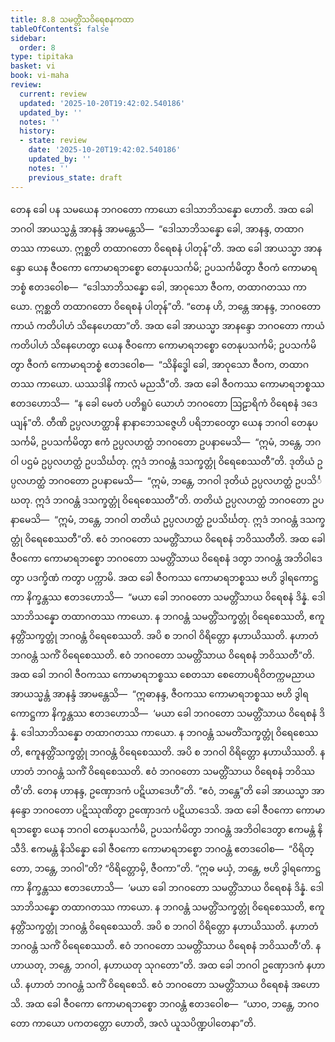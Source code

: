 ```yaml
---
title: 8.8 သမတ္တိံသဝိရေစနကထာ
tableOfContents: false
sidebar:
  order: 8
type: tipitaka
basket: vi
book: vi-maha
review:
  current: review
  updated: '2025-10-20T19:42:02.540186'
  updated_by: ''
  notes: ''
  history:
  - state: review
    date: '2025-10-20T19:42:02.540186'
    updated_by: ''
    notes: ''
    previous_state: draft
---
```



<DynamicBreadcrumb />


<ReviewStatus review={frontmatter.review} showDetails={true} />

<HypothesisAnnotation frontmatter={frontmatter} />

<Division number="336" book="vi-maha" e="ch" v="3" p="390">

<Paragraph number="1584" book="vi-maha">
တေန ခေါ ပန သမယေန ဘဂဝတော ကာယော ဒေါသာဘိသန္နော ဟောတိ. အထ ခေါ ဘဂဝါ အာယသ္မန္တံ အာနန္ဒံ အာမန္တေသိ—  “ဒေါသာဘိသန္နော ခေါ, အာနန္ဒ, တထာဂတဿ ကာယော. ဣစ္ဆတိ တထာဂတော ဝိရေစနံ ပါတုန်”တိ. အထ ခေါ အာယသ္မာ အာနန္ဒော ယေန ဇီဝကော ကောမာရဘစ္စော တေနုပသင်္ကမိ; ဥပသင်္ကမိတွာ ဇီဝကံ ကောမာရဘစ္စံ ဧတဒဝေါစ—  “ဒေါသာဘိသန္နော ခေါ, အာဝုသော ဇီဝက, တထာဂတဿ ကာယော. ဣစ္ဆတိ တထာဂတော ဝိရေစနံ ပါတုန်”တိ. “တေန ဟိ, ဘန္တေ အာနန္ဒ, ဘဂဝတော ကာယံ ကတိပါဟံ သိနေဟေထာ”တိ. အထ ခေါ အာယသ္မာ အာနန္ဒော ဘဂဝတော ကာယံ ကတိပါဟံ သိနေဟေတွာ ယေန ဇီဝကော ကောမာရဘစ္စော တေနုပသင်္ကမိ; ဥပသင်္ကမိတွာ ဇီဝကံ ကောမာရဘစ္စံ ဧတဒဝေါစ—  “သိနိဒ္ဓေါ ခေါ, အာဝုသော ဇီဝက, တထာဂတဿ ကာယော. ယဿဒါနိ ကာလံ မညသီ”တိ. အထ ခေါ ဇီဝကဿ ကောမာရဘစ္စဿ ဧတဒဟောသိ—  “န ခေါ မေတံ ပတိရူပံ ယောဟံ ဘဂဝတော ဩဠာရိကံ ဝိရေစနံ ဒဒေယျန်”တိ. တီဏိ ဥပ္ပလဟတ္ထာနိ နာနာဘေသဇ္ဇေဟိ ပရိဘာဝေတွာ ယေန ဘဂဝါ တေနုပသင်္ကမိ, ဥပသင်္ကမိတွာ ဧကံ ဥပ္ပလဟတ္ထံ ဘဂဝတော ဥပနာမေသိ—  “ဣမံ, ဘန္တေ, ဘဂဝါ ပဌမံ ဥပ္ပလဟတ္ထံ ဥပသိင်္ဃတု. ဣဒံ ဘဂဝန္တံ ဒသက္ခတ္တုံ ဝိရေစေဿတီ”တိ. ဒုတိယံ ဥပ္ပလဟတ္ထံ ဘဂဝတော ဥပနာမေသိ—  “ဣမံ, ဘန္တေ, ဘဂဝါ ဒုတိယံ ဥပ္ပလဟတ္ထံ ဥပသိင်္ဃတု. ဣဒံ ဘဂဝန္တံ ဒသက္ခတ္တုံ ဝိရေစေဿတီ”တိ. တတိယံ ဥပ္ပလဟတ္ထံ ဘဂဝတော ဥပနာမေသိ—  “ဣမံ, ဘန္တေ, ဘဂဝါ တတိယံ ဥပ္ပလဟတ္ထံ ဥပသိင်္ဃတု. ဣဒံ ဘဂဝန္တံ ဒသက္ခတ္တုံ ဝိရေစေဿတီ”တိ. ဧဝံ ဘဂဝတော သမတ္တိံသာယ ဝိရေစနံ ဘဝိဿတီတိ. အထ ခေါ ဇီဝကော ကောမာရဘစ္စော ဘဂဝတော သမတ္တိံသာယ ဝိရေစနံ ဒတွာ ဘဂဝန္တံ အဘိဝါဒေတွာ ပဒက္ခိဏံ ကတွာ ပက္ကာမိ. အထ ခေါ ဇီဝကဿ ကောမာရဘစ္စဿ ဗဟိ ဒွါရကောဋ္ဌကာ နိက္ခန္တဿ ဧတဒဟောသိ—  “မယာ ခေါ ဘဂဝတော သမတ္တိံသာယ ဝိရေစနံ ဒိန္နံ. ဒေါသာဘိသန္နော တထာဂတဿ ကာယော. န ဘဂဝန္တံ သမတ္တိံသက္ခတ္တုံ ဝိရေစေဿတိ, ဧကူနတ္တိံသက္ခတ္တုံ ဘဂဝန္တံ ဝိရေစေဿတိ. အပိ စ ဘဂဝါ ဝိရိတ္တော နဟာယိဿတိ. နဟာတံ ဘဂဝန္တံ သကိံ ဝိရေစေဿတိ. ဧဝံ ဘဂဝတော သမတ္တိံသာယ ဝိရေစနံ ဘဝိဿတီ”တိ.
</Paragraph>

<Paragraph number="1585" book="vi-maha">
အထ ခေါ ဘဂဝါ ဇီဝကဿ ကောမာရဘစ္စဿ စေတသာ စေတောပရိဝိတက္ကမညာယ အာယသ္မန္တံ အာနန္ဒံ အာမန္တေသိ—  “ဣဓာနန္ဒ, ဇီဝကဿ ကောမာရဘစ္စဿ ဗဟိ ဒွါရကောဋ္ဌကာ နိက္ခန္တဿ ဧတဒဟောသိ—  ‘မယာ ခေါ ဘဂဝတော သမတ္တိံသာယ ဝိရေစနံ ဒိန္နံ. ဒေါသာဘိသန္နော တထာဂတဿ ကာယော. န ဘဂဝန္တံ သမတိံသက္ခတ္တုံ ဝိရေစေဿတိ, ဧကူနတ္တိံသက္ခတ္တုံ ဘဂဝန္တံ ဝိရေစေဿတိ. အပိ စ ဘဂဝါ ဝိရိတ္တော နဟာယိဿတိ. နဟာတံ ဘဂဝန္တံ သကိံ ဝိရေစေဿတိ. ဧဝံ ဘဂဝတော သမတ္တိံသာယ ဝိရေစနံ ဘဝိဿတီ’တိ. တေန ဟာနန္ဒ, ဥဏှောဒကံ ပဋိယာဒေဟီ”တိ. “ဧဝံ, ဘန္တေ”တိ ခေါ အာယသ္မာ အာနန္ဒော ဘဂဝတော ပဋိဿုဏိတွာ ဥဏှောဒကံ ပဋိယာဒေသိ.
</Paragraph>

<Paragraph number="1586" book="vi-maha">
အထ ခေါ ဇီဝကော ကောမာရဘစ္စော ယေန ဘဂဝါ တေနုပသင်္ကမိ, ဥပသင်္ကမိတွာ ဘဂဝန္တံ အဘိဝါဒေတွာ ဧကမန္တံ နိသီဒိ. ဧကမန္တံ နိသိန္နော ခေါ ဇီဝကော ကောမာရဘစ္စော ဘဂဝန္တံ ဧတဒဝေါစ—  “ဝိရိတ္တော, ဘန္တေ, ဘဂဝါ”တိ? “ဝိရိတ္တောမှိ, ဇီဝကာ”တိ. “ဣဓ မယှံ, ဘန္တေ, ဗဟိ ဒွါရကောဋ္ဌကာ နိက္ခန္တဿ ဧတဒဟောသိ—  ‘မယာ ခေါ ဘဂဝတော သမတ္တိံသာယ ဝိရေစနံ ဒိန္နံ. ဒေါသာဘိသန္နော တထာဂတဿ ကာယော. န ဘဂဝန္တံ သမတ္တိံသက္ခတ္တုံ ဝိရေစေဿတိ, ဧကူနတ္တိံသက္ခတ္တုံ ဘဂဝန္တံ ဝိရေစေဿတိ. အပိ စ ဘဂဝါ ဝိရိတ္တော နဟာယိဿတိ. နဟာတံ ဘဂဝန္တံ သကိံ ဝိရေစေဿတိ. ဧဝံ ဘဂဝတော သမတ္တိံသာယ ဝိရေစနံ ဘဝိဿတီ’တိ. နဟာယတု, ဘန္တေ, ဘဂဝါ, နဟာယတု သုဂတော”တိ. အထ ခေါ ဘဂဝါ ဥဏှောဒကံ နဟာယိ. နဟာတံ ဘဂဝန္တံ သကိံ ဝိရေစေသိ. ဧဝံ ဘဂဝတော သမတ္တိံသာယ ဝိရေစနံ အဟောသိ. အထ ခေါ ဇီဝကော ကောမာရဘစ္စော ဘဂဝန္တံ ဧတဒဝေါစ—  “ယာဝ, ဘန္တေ, ဘဂဝတော ကာယော ပကတတ္တော ဟောတိ, အလံ ယူသပိဏ္ဍပါတေနာ”တိ.
</Paragraph>
</Division>